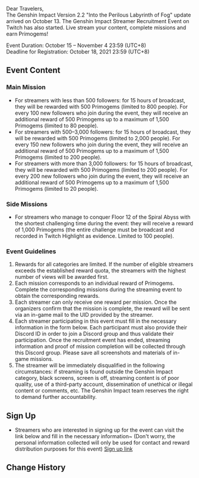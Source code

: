 {{Event
|name              = Twitch Streamer Recruitment 2021-10-15
|image             = Twitch Streamer Recruitment 2021-10-15.png
|type              = Web
|time_known        = yes
|time_start        = 2021-10-15 00:00:00
|time_start_offset = GMT+8
|time_end          = 2021-11-04 23:59:00
|time_end_offset   = GMT+8
|link              = https://genshin.hoyoverse.com/en/news/detail/16544
}}
Dear Travelers,<br />
The Genshin Impact Version 2.2 "Into the Perilous Labyrinth of Fog" update arrived on October 13. The Genshin Impact Streamer Recruitment Event on Twitch has also started. Live stream your content, complete missions and earn Primogems!

Event Duration: October 15 – November 4 23:59 (UTC+8)<br />
Deadline for Registration: October 18, 2021 23:59 (UTC+8)

==Event Content==
===Main Mission===
*For streamers with less than 500 followers: for 15 hours of broadcast, they will be rewarded with 500 Primogems (limited to 800 people). For every 100 new followers who join during the event, they will receive an additional reward of 500 Primogems up to a maximum of 1,500 Primogems (limited to 80 people).
*For streamers with 500–3,000 followers: for 15 hours of broadcast, they will be rewarded with 500 Primogems (limited to 2,000 people). For every 150 new followers who join during the event, they will receive an additional reward of 500 Primogems up to a maximum of 1,500 Primogems (limited to 200 people).
*For streamers with more than 3,000 followers: for 15 hours of broadcast, they will be rewarded with 500 Primogems (limited to 200 people). For every 200 new followers who join during the event, they will receive an additional reward of 500 Primogems up to a maximum of 1,500 Primogems (limited to 20 people).

===Side Missions===
*For streamers who manage to conquer Floor 12 of the Spiral Abyss with the shortest challenging time during the event: they will receive a reward of 1,000 Primogems (the entire challenge must be broadcast and recorded in Twitch Highlight as evidence. Limited to 100 people).

===Event Guidelines===
#Rewards for all categories are limited. If the number of eligible streamers exceeds the established reward quota, the streamers with the highest number of views will be awarded first.
#Each mission corresponds to an individual reward of Primogems. Complete the corresponding missions during the streaming event to obtain the corresponding rewards.
#Each streamer can only receive one reward per mission. Once the organizers confirm that the mission is complete, the reward will be sent via an in-game mail to the UID provided by the streamer.
#Each streamer participating in this event must fill in the necessary information in the form below. Each participant must also provide their Discord ID in order to join a Discord group and thus validate their participation. Once the recruitment event has ended, streaming information and proof of mission completion will be collected through this Discord group. Please save all screenshots and materials of in-game missions.
#The streamer will be immediately disqualified in the following circumstances: if streaming is found outside the Genshin Impact category, black screens, screen is off, streaming content is of poor quality, use of a third-party account, dissemination of unethical or illegal content or comments, etc. The Genshin Impact team reserves the right to demand further accountability.

==Sign Up==
*Streamers who are interested in signing up for the event can visit the link below and fill in the necessary information~ (Don't worry, the personal information collected will only be used for contact and reward distribution purposes for this event) [https://mhy.link/903uKBA6 Sign up link]

==Change History==
{{Change History|2.2}}